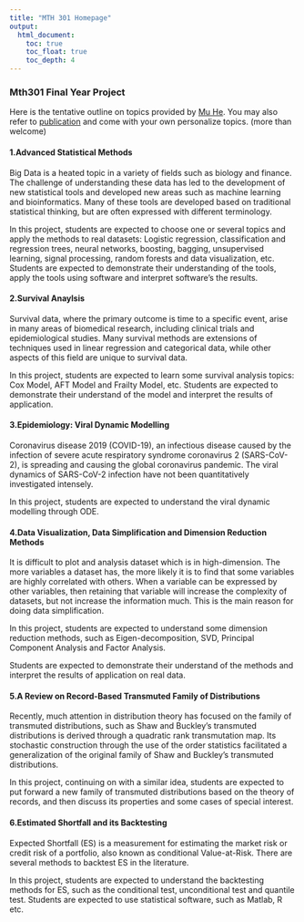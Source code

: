 ```yaml
---
title: "MTH 301 Homepage"
output:
  html_document:
    toc: true
    toc_float: true
    toc_depth: 4
---
```



### Mth301 Final Year Project


Here is the tentative outline on topics provided by [Mu He](https://hemu0626.github.io). You may also refer to [publication](https://hemu0626.github.io/research.html) and come with your own personalize topics. (more than welcome)


#### 1.Advanced Statistical Methods

Big Data is a heated topic in a variety of fields such as biology and finance. The challenge of understanding these data has led to the development of new statistical tools and developed new areas such as machine learning and bioinformatics. Many of these tools are developed based on traditional statistical thinking, but are often expressed with different terminology.

In this project, students are expected to choose one or several topics and apply the methods to real datasets:
Logistic regression, classification and regression trees, neural networks, boosting, bagging, unsupervised learning, signal processing, random forests and data visualization, etc. Students are expected to demonstrate their understanding of the tools, apply the tools using software and interpret software’s the results.


#### 2.Survival Anaylsis

Survival data, where the primary outcome is time to a specific event, arise in many areas of biomedical research, including clinical trials and epidemiological studies. Many survival methods are extensions of techniques used in linear regression and categorical data, while other aspects of this field are unique to survival data.

In this project, students are expected to learn some survival analysis topics: Cox Model, AFT Model and Frailty Model, etc. Students are expected to demonstrate their understand of the model and interpret the results of application.



#### 3.Epidemiology: Viral Dynamic Modelling

Coronavirus disease 2019 (COVID-19), an infectious disease caused by the infection of severe acute respiratory syndrome coronavirus 2 (SARS-CoV-2), is spreading and causing the global coronavirus pandemic. The viral dynamics of SARS-CoV-2 infection have not been quantitatively investigated intensely.

In this project, students are expected to understand the viral dynamic modelling through ODE.


#### 4.Data Visualization, Data Simplification and Dimension Reduction Methods

It is difficult to plot and analysis dataset which is in high-dimension. The more variables a dataset has, the more likely it is to find that some variables are highly correlated with others. When a variable can be expressed by other variables, then retaining that variable will increase the complexity of datasets, but not increase the information much. This is the main reason for doing data simplification.

In this project, students are expected to understand some dimension reduction methods, such as Eigen-decomposition, SVD, Principal Component Analysis and Factor Analysis.

Students are expected to demonstrate their understand of the methods and interpret the results of application on real data.


#### 5.A Review on Record-Based Transmuted Family of Distributions

Recently, much attention in distribution theory has focused on the family of transmuted distributions, such as Shaw and Buckley’s transmuted distributions is derived through a quadratic rank transmutation map. Its stochastic construction through the use of the order statistics facilitated a generalization of the original family of Shaw and Buckley’s transmuted distributions.

In this project, continuing on with a similar idea, students are expected to put forward a new family of transmuted distributions based on the theory of records, and then discuss its properties and some cases of special interest.

#### 6.Estimated Shortfall and its Backtesting

Expected Shortfall (ES) is a measurement for estimating the market risk or credit risk of a portfolio, also known as conditional Value-at-Risk. There are several methods to backtest ES in the literature.

In this project, students are expected to understand the backtesting methods for ES, such as the conditional test, unconditional test and quantile test.
Students are expected to use statistical software, such as Matlab, R etc.



